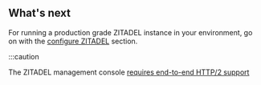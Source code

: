 
## What's next

For running a production grade ZITADEL instance in your environment, go on with the [configure ZITADEL](/docs/guides/installation/configure) section.

:::caution

<!-- TODO: Better mark the link in the UI -->
The ZITADEL management console [requires end-to-end HTTP/2 support](/docs/guides/operate/http2)
